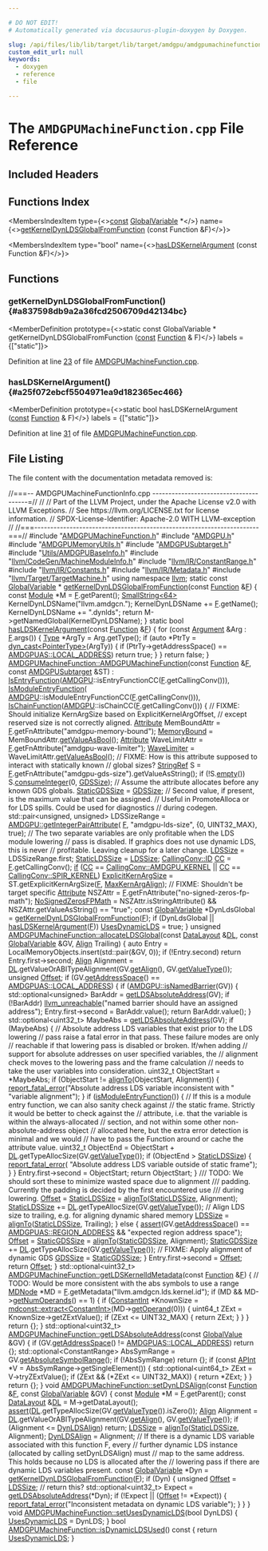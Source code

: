 ```yaml
---

# DO NOT EDIT!
# Automatically generated via docusaurus-plugin-doxygen by Doxygen.

slug: /api/files/lib/lib/target/lib/target/amdgpu/amdgpumachinefunction-cpp
custom_edit_url: null
keywords:
  - doxygen
  - reference
  - file

---
```





# The `AMDGPUMachineFunction.cpp` File Reference

<DoxygenPage pluginConfig={pluginConfig}>



## Included Headers

<IncludesList>
<IncludesListItem
  filePath="AMDGPUMachineFunction.h"
  permalink="/docs/api/files/lib/lib/target/lib/target/amdgpu/amdgpumachinefunction-h"
  isLocal="true" />
<IncludesListItem
  filePath="AMDGPU.h"
  permalink="/docs/api/files/lib/lib/target/lib/target/amdgpu/amdgpu-h"
  isLocal="true" />
<IncludesListItem
  filePath="AMDGPUMemoryUtils.h"
  permalink="/docs/api/files/lib/lib/target/lib/target/amdgpu/amdgpumemoryutils-h"
  isLocal="true" />
<IncludesListItem
  filePath="AMDGPUSubtarget.h"
  permalink="/docs/api/files/lib/lib/target/lib/target/amdgpu/amdgpusubtarget-h"
  isLocal="true" />
<IncludesListItem
  filePath="Utils/AMDGPUBaseInfo.h"
  permalink="/docs/api/files/lib/lib/target/lib/target/amdgpu/lib/target/amdgpu/utils/amdgpubaseinfo-h"
  isLocal="true" />
<IncludesListItem
  filePath="llvm/CodeGen/MachineModuleInfo.h"
  permalink="/docs/api/files/include/include/llvm/include/llvm/codegen/machinemoduleinfo-h"
  isLocal="true" />
<IncludesListItem
  filePath="llvm/IR/ConstantRange.h"
  permalink="/docs/api/files/include/include/llvm/include/llvm/ir/constantrange-h"
  isLocal="true" />
<IncludesListItem
  filePath="llvm/IR/Constants.h"
  permalink="/docs/api/files/include/include/llvm/include/llvm/ir/constants-h"
  isLocal="true" />
<IncludesListItem
  filePath="llvm/IR/Metadata.h"
  permalink="/docs/api/files/include/include/llvm/include/llvm/ir/metadata-h"
  isLocal="true" />
<IncludesListItem
  filePath="llvm/Target/TargetMachine.h"
  permalink="/docs/api/files/include/include/llvm/include/llvm/target/targetmachine-h"
  isLocal="true" />
</IncludesList>

## Functions Index

<MembersIndex>

<MembersIndexItem
  type={<><a href="/docs/api/files/lib/lib/target/lib/target/aarch64/aarch64promoteconstant-cpp/#a90f8350fecae261c25be85d38b451bff">const</a> <a href="/docs/api/classes/llvm/globalvariable">GlobalVariable</a> &#42;</>}
  name={<><a href="#a837598db9a2a36fcd2506709d42134bc">getKernelDynLDSGlobalFromFunction</a> (const Function &amp;F)</>}>
</MembersIndexItem>

<MembersIndexItem
  type="bool"
  name={<><a href="#a25f072ebcf5504971ea9d182365ec466">hasLDSKernelArgument</a> (const Function &amp;F)</>}>
</MembersIndexItem>

</MembersIndex>


<SectionDefinition>

## Functions

### getKernelDynLDSGlobalFromFunction() {#a837598db9a2a36fcd2506709d42134bc}

<MemberDefinition
  prototype={<>static const GlobalVariable &#42; getKernelDynLDSGlobalFromFunction (<a href="/docs/api/files/lib/lib/target/lib/target/aarch64/aarch64promoteconstant-cpp/#a90f8350fecae261c25be85d38b451bff">const</a> <a href="/docs/api/classes/llvm/function">Function</a> &amp; F)</>}
  labels = {["static"]}>

Definition at line <a href="#l00023">23</a> of file <a href="/docs/api/files/lib/lib/target/lib/target/amdgpu/amdgpumachinefunction-cpp">AMDGPUMachineFunction.cpp</a>.
</MemberDefinition>

### hasLDSKernelArgument() {#a25f072ebcf5504971ea9d182365ec466}

<MemberDefinition
  prototype={<>static bool hasLDSKernelArgument (<a href="/docs/api/files/lib/lib/target/lib/target/aarch64/aarch64promoteconstant-cpp/#a90f8350fecae261c25be85d38b451bff">const</a> <a href="/docs/api/classes/llvm/function">Function</a> &amp; F)</>}
  labels = {["static"]}>

Definition at line <a href="#l00031">31</a> of file <a href="/docs/api/files/lib/lib/target/lib/target/amdgpu/amdgpumachinefunction-cpp">AMDGPUMachineFunction.cpp</a>.
</MemberDefinition>

</SectionDefinition>

## File Listing

The file content with the documentation metadata removed is:

<ProgramListing>

<Link id="l00001" /><CodeLine lineNumber="1"><Highlight kind="comment">//===-- AMDGPUMachineFunctionInfo.cpp ---------------------------------------=//</Highlight><Highlight kind="normal"></Highlight></CodeLine>
<Link id="l00002" /><CodeLine lineNumber="2"><Highlight kind="normal"></Highlight><Highlight kind="comment">//</Highlight><Highlight kind="normal"></Highlight></CodeLine>
<Link id="l00003" /><CodeLine lineNumber="3"><Highlight kind="normal"></Highlight><Highlight kind="comment">// Part of the LLVM Project, under the Apache License v2.0 with LLVM Exceptions.</Highlight><Highlight kind="normal"></Highlight></CodeLine>
<Link id="l00004" /><CodeLine lineNumber="4"><Highlight kind="normal"></Highlight><Highlight kind="comment">// See https://llvm.org/LICENSE.txt for license information.</Highlight><Highlight kind="normal"></Highlight></CodeLine>
<Link id="l00005" /><CodeLine lineNumber="5"><Highlight kind="normal"></Highlight><Highlight kind="comment">// SPDX-License-Identifier: Apache-2.0 WITH LLVM-exception</Highlight><Highlight kind="normal"></Highlight></CodeLine>
<Link id="l00006" /><CodeLine lineNumber="6"><Highlight kind="normal"></Highlight><Highlight kind="comment">//</Highlight><Highlight kind="normal"></Highlight></CodeLine>
<Link id="l00007" /><CodeLine lineNumber="7"><Highlight kind="normal"></Highlight><Highlight kind="comment">//===----------------------------------------------------------------------===//</Highlight><Highlight kind="normal"></Highlight></CodeLine>
<Link id="l00008" /><CodeLine lineNumber="8"><Highlight kind="normal"></Highlight></CodeLine>
<Link id="l00009" /><CodeLine lineNumber="9"><Highlight kind="normal"></Highlight><Highlight kind="preprocessor">#include &quot;<a href="/docs/api/files/lib/lib/target/lib/target/amdgpu/amdgpumachinefunction-h">AMDGPUMachineFunction.h</a>&quot;</Highlight><Highlight kind="normal"></Highlight></CodeLine>
<Link id="l00010" /><CodeLine lineNumber="10"><Highlight kind="normal"></Highlight><Highlight kind="preprocessor">#include &quot;<a href="/docs/api/files/lib/lib/target/lib/target/amdgpu/amdgpu-h">AMDGPU.h</a>&quot;</Highlight><Highlight kind="normal"></Highlight></CodeLine>
<Link id="l00011" /><CodeLine lineNumber="11"><Highlight kind="normal"></Highlight><Highlight kind="preprocessor">#include &quot;<a href="/docs/api/files/lib/lib/target/lib/target/amdgpu/amdgpumemoryutils-h">AMDGPUMemoryUtils.h</a>&quot;</Highlight><Highlight kind="normal"></Highlight></CodeLine>
<Link id="l00012" /><CodeLine lineNumber="12"><Highlight kind="normal"></Highlight><Highlight kind="preprocessor">#include &quot;<a href="/docs/api/files/lib/lib/target/lib/target/amdgpu/amdgpusubtarget-h">AMDGPUSubtarget.h</a>&quot;</Highlight><Highlight kind="normal"></Highlight></CodeLine>
<Link id="l00013" /><CodeLine lineNumber="13"><Highlight kind="normal"></Highlight><Highlight kind="preprocessor">#include &quot;<a href="/docs/api/files/lib/lib/target/lib/target/amdgpu/lib/target/amdgpu/utils/amdgpubaseinfo-h">Utils/AMDGPUBaseInfo.h</a>&quot;</Highlight><Highlight kind="normal"></Highlight></CodeLine>
<Link id="l00014" /><CodeLine lineNumber="14"><Highlight kind="normal"></Highlight><Highlight kind="preprocessor">#include &quot;<a href="/docs/api/files/include/include/llvm/include/llvm/codegen/machinemoduleinfo-h">llvm/CodeGen/MachineModuleInfo.h</a>&quot;</Highlight><Highlight kind="normal"></Highlight></CodeLine>
<Link id="l00015" /><CodeLine lineNumber="15"><Highlight kind="normal"></Highlight><Highlight kind="preprocessor">#include &quot;<a href="/docs/api/files/include/include/llvm/include/llvm/ir/constantrange-h">llvm/IR/ConstantRange.h</a>&quot;</Highlight><Highlight kind="normal"></Highlight></CodeLine>
<Link id="l00016" /><CodeLine lineNumber="16"><Highlight kind="normal"></Highlight><Highlight kind="preprocessor">#include &quot;<a href="/docs/api/files/include/include/llvm/include/llvm/ir/constants-h">llvm/IR/Constants.h</a>&quot;</Highlight><Highlight kind="normal"></Highlight></CodeLine>
<Link id="l00017" /><CodeLine lineNumber="17"><Highlight kind="normal"></Highlight><Highlight kind="preprocessor">#include &quot;<a href="/docs/api/files/include/include/llvm/include/llvm/ir/metadata-h">llvm/IR/Metadata.h</a>&quot;</Highlight><Highlight kind="normal"></Highlight></CodeLine>
<Link id="l00018" /><CodeLine lineNumber="18"><Highlight kind="normal"></Highlight><Highlight kind="preprocessor">#include &quot;<a href="/docs/api/files/include/include/llvm/include/llvm/target/targetmachine-h">llvm/Target/TargetMachine.h</a>&quot;</Highlight><Highlight kind="normal"></Highlight></CodeLine>
<Link id="l00019" /><CodeLine lineNumber="19"><Highlight kind="normal"></Highlight></CodeLine>
<Link id="l00020" /><CodeLine lineNumber="20"><Highlight kind="normal"></Highlight><Highlight kind="keyword">using namespace </Highlight><Highlight kind="normal"><a href="/docs/api/namespaces/llvm">llvm</a>;</Highlight></CodeLine>
<Link id="l00021" /><CodeLine lineNumber="21"><Highlight kind="normal"></Highlight></CodeLine>
<Link id="l00022" /><CodeLine lineNumber="22"><Highlight kind="normal"></Highlight><Highlight kind="keyword">static</Highlight><Highlight kind="normal"> </Highlight><Highlight kind="keyword">const</Highlight><Highlight kind="normal"> <a href="/docs/api/classes/llvm/globalvariable">GlobalVariable</a> &#42;</Highlight></CodeLine>
<Link id="l00023" /><CodeLine lineNumber="23" lineLink="#a837598db9a2a36fcd2506709d42134bc"><Highlight kind="normal"><a href="#a837598db9a2a36fcd2506709d42134bc">getKernelDynLDSGlobalFromFunction</a>(</Highlight><Highlight kind="keyword">const</Highlight><Highlight kind="normal"> <a href="/docs/api/classes/llvm/function">Function</a> &amp;<a href="/docs/api/files/lib/lib/support/md5-cpp/#a96d73bbd7af15cb1fc38c3f4a3bd82e9">F</a>) &#123;</Highlight></CodeLine>
<Link id="l00024" /><CodeLine lineNumber="24"><Highlight kind="normal">  </Highlight><Highlight kind="keyword">const</Highlight><Highlight kind="normal"> <a href="/docs/api/classes/llvm/module">Module</a> &#42;M = <a href="/docs/api/files/lib/lib/support/md5-cpp/#a96d73bbd7af15cb1fc38c3f4a3bd82e9">F</a>.getParent();</Highlight></CodeLine>
<Link id="l00025" /><CodeLine lineNumber="25"><Highlight kind="normal">  <a href="/docs/api/classes/llvm/smallstring">SmallString&lt;64&gt;</a> KernelDynLDSName(</Highlight><Highlight kind="stringliteral">&quot;llvm.amdgcn.&quot;</Highlight><Highlight kind="normal">);</Highlight></CodeLine>
<Link id="l00026" /><CodeLine lineNumber="26"><Highlight kind="normal">  KernelDynLDSName += <a href="/docs/api/files/lib/lib/support/md5-cpp/#a96d73bbd7af15cb1fc38c3f4a3bd82e9">F</a>.getName();</Highlight></CodeLine>
<Link id="l00027" /><CodeLine lineNumber="27"><Highlight kind="normal">  KernelDynLDSName += </Highlight><Highlight kind="stringliteral">&quot;.dynlds&quot;</Highlight><Highlight kind="normal">;</Highlight></CodeLine>
<Link id="l00028" /><CodeLine lineNumber="28"><Highlight kind="normal">  </Highlight><Highlight kind="keywordflow">return</Highlight><Highlight kind="normal"> M-&gt;getNamedGlobal(KernelDynLDSName);</Highlight></CodeLine>
<Link id="l00029" /><CodeLine lineNumber="29"><Highlight kind="normal">&#125;</Highlight></CodeLine>
<Link id="l00030" /><CodeLine lineNumber="30"><Highlight kind="normal"></Highlight></CodeLine>
<Link id="l00031" /><CodeLine lineNumber="31" lineLink="#a25f072ebcf5504971ea9d182365ec466"><Highlight kind="normal"></Highlight><Highlight kind="keyword">static</Highlight><Highlight kind="normal"> </Highlight><Highlight kind="keywordtype">bool</Highlight><Highlight kind="normal"> <a href="#a25f072ebcf5504971ea9d182365ec466">hasLDSKernelArgument</a>(</Highlight><Highlight kind="keyword">const</Highlight><Highlight kind="normal"> <a href="/docs/api/classes/llvm/function">Function</a> &amp;<a href="/docs/api/files/lib/lib/support/md5-cpp/#a96d73bbd7af15cb1fc38c3f4a3bd82e9">F</a>) &#123;</Highlight></CodeLine>
<Link id="l00032" /><CodeLine lineNumber="32"><Highlight kind="normal">  </Highlight><Highlight kind="keywordflow">for</Highlight><Highlight kind="normal"> (</Highlight><Highlight kind="keyword">const</Highlight><Highlight kind="normal"> <a href="/docs/api/classes/llvm/argument">Argument</a> &amp;Arg : <a href="/docs/api/files/lib/lib/support/md5-cpp/#a96d73bbd7af15cb1fc38c3f4a3bd82e9">F</a>.args()) &#123;</Highlight></CodeLine>
<Link id="l00033" /><CodeLine lineNumber="33"><Highlight kind="normal">    <a href="/docs/api/classes/llvm/type">Type</a> &#42;ArgTy = Arg.getType();</Highlight></CodeLine>
<Link id="l00034" /><CodeLine lineNumber="34"><Highlight kind="normal">    </Highlight><Highlight kind="keywordflow">if</Highlight><Highlight kind="normal"> (</Highlight><Highlight kind="keyword">auto</Highlight><Highlight kind="normal"> &#42;PtrTy = <a href="/docs/api/namespaces/llvm/#a22eeee01734061ac1b31ccd994c49eef">dyn&#95;cast&lt;PointerType&gt;</a>(ArgTy)) &#123;</Highlight></CodeLine>
<Link id="l00035" /><CodeLine lineNumber="35"><Highlight kind="normal">      </Highlight><Highlight kind="keywordflow">if</Highlight><Highlight kind="normal"> (PtrTy-&gt;getAddressSpace() == <a href="/docs/api/namespaces/llvm/amdgpuas/#a899ad5bfccfc22965a6714929a3dfae1a77b1c964e2ff99057bf5e75140457abe">AMDGPUAS::LOCAL&#95;ADDRESS</a>)</Highlight></CodeLine>
<Link id="l00036" /><CodeLine lineNumber="36"><Highlight kind="normal">        </Highlight><Highlight kind="keywordflow">return</Highlight><Highlight kind="normal"> </Highlight><Highlight kind="keyword">true</Highlight><Highlight kind="normal">;</Highlight></CodeLine>
<Link id="l00037" /><CodeLine lineNumber="37"><Highlight kind="normal">    &#125;</Highlight></CodeLine>
<Link id="l00038" /><CodeLine lineNumber="38"><Highlight kind="normal">  &#125;</Highlight></CodeLine>
<Link id="l00039" /><CodeLine lineNumber="39"><Highlight kind="normal">  </Highlight><Highlight kind="keywordflow">return</Highlight><Highlight kind="normal"> </Highlight><Highlight kind="keyword">false</Highlight><Highlight kind="normal">;</Highlight></CodeLine>
<Link id="l00040" /><CodeLine lineNumber="40"><Highlight kind="normal">&#125;</Highlight></CodeLine>
<Link id="l00041" /><CodeLine lineNumber="41"><Highlight kind="normal"></Highlight></CodeLine>
<Link id="l00042" /><CodeLine lineNumber="42" lineLink="/docs/api/classes/llvm/amdgpumachinefunction/#a068641b222182c6ca0412660993bf1fe"><Highlight kind="normal"><a href="/docs/api/classes/llvm/amdgpumachinefunction/#a068641b222182c6ca0412660993bf1fe">AMDGPUMachineFunction::AMDGPUMachineFunction</a>(</Highlight><Highlight kind="keyword">const</Highlight><Highlight kind="normal"> <a href="/docs/api/classes/llvm/function">Function</a> &amp;<a href="/docs/api/files/lib/lib/support/md5-cpp/#a96d73bbd7af15cb1fc38c3f4a3bd82e9">F</a>,</Highlight></CodeLine>
<Link id="l00043" /><CodeLine lineNumber="43"><Highlight kind="normal">                                             </Highlight><Highlight kind="keyword">const</Highlight><Highlight kind="normal"> <a href="/docs/api/classes/llvm/amdgpusubtarget">AMDGPUSubtarget</a> &amp;ST)</Highlight></CodeLine>
<Link id="l00044" /><CodeLine lineNumber="44"><Highlight kind="normal">    : <a href="/docs/api/classes/llvm/amdgpumachinefunction/#aa59a9d94554865b7bab5bea11f8b973d">IsEntryFunction</a>(<a href="/docs/api/namespaces/llvm/amdgpu">AMDGPU</a>::isEntryFunctionCC(<a href="/docs/api/files/lib/lib/support/md5-cpp/#a96d73bbd7af15cb1fc38c3f4a3bd82e9">F</a>.getCallingConv())),</Highlight></CodeLine>
<Link id="l00045" /><CodeLine lineNumber="45"><Highlight kind="normal">      <a href="/docs/api/classes/llvm/amdgpumachinefunction/#ace6d8c6efdd13fdf8c3831ca049d1377">IsModuleEntryFunction</a>(</Highlight></CodeLine>
<Link id="l00046" /><CodeLine lineNumber="46"><Highlight kind="normal">          <a href="/docs/api/namespaces/llvm/amdgpu">AMDGPU</a>::isModuleEntryFunctionCC(<a href="/docs/api/files/lib/lib/support/md5-cpp/#a96d73bbd7af15cb1fc38c3f4a3bd82e9">F</a>.getCallingConv())),</Highlight></CodeLine>
<Link id="l00047" /><CodeLine lineNumber="47"><Highlight kind="normal">      <a href="/docs/api/classes/llvm/amdgpumachinefunction/#a037d12d5a0b5626bca86803be4ff3dcc">IsChainFunction</a>(<a href="/docs/api/namespaces/llvm/amdgpu">AMDGPU</a>::isChainCC(<a href="/docs/api/files/lib/lib/support/md5-cpp/#a96d73bbd7af15cb1fc38c3f4a3bd82e9">F</a>.getCallingConv())) &#123;</Highlight></CodeLine>
<Link id="l00048" /><CodeLine lineNumber="48"><Highlight kind="normal"></Highlight></CodeLine>
<Link id="l00049" /><CodeLine lineNumber="49"><Highlight kind="normal">  </Highlight><Highlight kind="comment">// FIXME: Should initialize KernArgSize based on ExplicitKernelArgOffset,</Highlight><Highlight kind="normal"></Highlight></CodeLine>
<Link id="l00050" /><CodeLine lineNumber="50"><Highlight kind="normal">  </Highlight><Highlight kind="comment">// except reserved size is not correctly aligned.</Highlight><Highlight kind="normal"></Highlight></CodeLine>
<Link id="l00051" /><CodeLine lineNumber="51"><Highlight kind="normal"></Highlight></CodeLine>
<Link id="l00052" /><CodeLine lineNumber="52"><Highlight kind="normal">  <a href="/docs/api/classes/llvm/attribute">Attribute</a> MemBoundAttr = <a href="/docs/api/files/lib/lib/support/md5-cpp/#a96d73bbd7af15cb1fc38c3f4a3bd82e9">F</a>.getFnAttribute(</Highlight><Highlight kind="stringliteral">&quot;amdgpu-memory-bound&quot;</Highlight><Highlight kind="normal">);</Highlight></CodeLine>
<Link id="l00053" /><CodeLine lineNumber="53"><Highlight kind="normal">  <a href="/docs/api/classes/llvm/amdgpumachinefunction/#a6f2639538d0b4aad2be25d5c27085c7d">MemoryBound</a> = MemBoundAttr.<a href="/docs/api/classes/llvm/attribute/#a70f42ed02a8993b84bdf97da5d54d097">getValueAsBool</a>();</Highlight></CodeLine>
<Link id="l00054" /><CodeLine lineNumber="54"><Highlight kind="normal"></Highlight></CodeLine>
<Link id="l00055" /><CodeLine lineNumber="55"><Highlight kind="normal">  <a href="/docs/api/classes/llvm/attribute">Attribute</a> WaveLimitAttr = <a href="/docs/api/files/lib/lib/support/md5-cpp/#a96d73bbd7af15cb1fc38c3f4a3bd82e9">F</a>.getFnAttribute(</Highlight><Highlight kind="stringliteral">&quot;amdgpu-wave-limiter&quot;</Highlight><Highlight kind="normal">);</Highlight></CodeLine>
<Link id="l00056" /><CodeLine lineNumber="56"><Highlight kind="normal">  <a href="/docs/api/classes/llvm/amdgpumachinefunction/#a42989a7812f1018b0aa737f7fed9f3f2">WaveLimiter</a> = WaveLimitAttr.<a href="/docs/api/classes/llvm/attribute/#a70f42ed02a8993b84bdf97da5d54d097">getValueAsBool</a>();</Highlight></CodeLine>
<Link id="l00057" /><CodeLine lineNumber="57"><Highlight kind="normal"></Highlight></CodeLine>
<Link id="l00058" /><CodeLine lineNumber="58"><Highlight kind="normal">  </Highlight><Highlight kind="comment">// FIXME: How is this attribute supposed to interact with statically known</Highlight><Highlight kind="normal"></Highlight></CodeLine>
<Link id="l00059" /><CodeLine lineNumber="59"><Highlight kind="normal">  </Highlight><Highlight kind="comment">// global sizes?</Highlight><Highlight kind="normal"></Highlight></CodeLine>
<Link id="l00060" /><CodeLine lineNumber="60"><Highlight kind="normal">  <a href="/docs/api/classes/llvm/stringref">StringRef</a> S = <a href="/docs/api/files/lib/lib/support/md5-cpp/#a96d73bbd7af15cb1fc38c3f4a3bd82e9">F</a>.getFnAttribute(</Highlight><Highlight kind="stringliteral">&quot;amdgpu-gds-size&quot;</Highlight><Highlight kind="normal">).getValueAsString();</Highlight></CodeLine>
<Link id="l00061" /><CodeLine lineNumber="61"><Highlight kind="normal">  </Highlight><Highlight kind="keywordflow">if</Highlight><Highlight kind="normal"> (!S.<a href="/docs/api/classes/llvm/stringref/#a2dc80c585ad5882da8cae7b5968f7e74">empty</a>())</Highlight></CodeLine>
<Link id="l00062" /><CodeLine lineNumber="62"><Highlight kind="normal">    S.<a href="/docs/api/classes/llvm/stringref/#a1643e7698ddbfd40fbd374a85f015846">consumeInteger</a>(0, <a href="/docs/api/classes/llvm/amdgpumachinefunction/#a6e4dd0cb7a44f4d03ce17571e9b63c06">GDSSize</a>);</Highlight></CodeLine>
<Link id="l00063" /><CodeLine lineNumber="63"><Highlight kind="normal"></Highlight></CodeLine>
<Link id="l00064" /><CodeLine lineNumber="64"><Highlight kind="normal">  </Highlight><Highlight kind="comment">// Assume the attribute allocates before any known GDS globals.</Highlight><Highlight kind="normal"></Highlight></CodeLine>
<Link id="l00065" /><CodeLine lineNumber="65"><Highlight kind="normal">  <a href="/docs/api/classes/llvm/amdgpumachinefunction/#a42f8ddd08e6b72408232138955af8b84">StaticGDSSize</a> = <a href="/docs/api/classes/llvm/amdgpumachinefunction/#a6e4dd0cb7a44f4d03ce17571e9b63c06">GDSSize</a>;</Highlight></CodeLine>
<Link id="l00066" /><CodeLine lineNumber="66"><Highlight kind="normal"></Highlight></CodeLine>
<Link id="l00067" /><CodeLine lineNumber="67"><Highlight kind="normal">  </Highlight><Highlight kind="comment">// Second value, if present, is the maximum value that can be assigned.</Highlight><Highlight kind="normal"></Highlight></CodeLine>
<Link id="l00068" /><CodeLine lineNumber="68"><Highlight kind="normal">  </Highlight><Highlight kind="comment">// Useful in PromoteAlloca or for LDS spills. Could be used for diagnostics</Highlight><Highlight kind="normal"></Highlight></CodeLine>
<Link id="l00069" /><CodeLine lineNumber="69"><Highlight kind="normal">  </Highlight><Highlight kind="comment">// during codegen.</Highlight><Highlight kind="normal"></Highlight></CodeLine>
<Link id="l00070" /><CodeLine lineNumber="70"><Highlight kind="normal">  std::pair&lt;unsigned, unsigned&gt; LDSSizeRange = <a href="/docs/api/namespaces/llvm/amdgpu/#af017d22179b9ba0f528f0e415fe480e0">AMDGPU::getIntegerPairAttribute</a>(</Highlight></CodeLine>
<Link id="l00071" /><CodeLine lineNumber="71"><Highlight kind="normal">      <a href="/docs/api/files/lib/lib/support/md5-cpp/#a96d73bbd7af15cb1fc38c3f4a3bd82e9">F</a>, </Highlight><Highlight kind="stringliteral">&quot;amdgpu-lds-size&quot;</Highlight><Highlight kind="normal">, &#123;0, UINT32&#95;MAX&#125;, </Highlight><Highlight kind="keyword">true</Highlight><Highlight kind="normal">);</Highlight></CodeLine>
<Link id="l00072" /><CodeLine lineNumber="72"><Highlight kind="normal"></Highlight></CodeLine>
<Link id="l00073" /><CodeLine lineNumber="73"><Highlight kind="normal">  </Highlight><Highlight kind="comment">// The two separate variables are only profitable when the LDS module lowering</Highlight><Highlight kind="normal"></Highlight></CodeLine>
<Link id="l00074" /><CodeLine lineNumber="74"><Highlight kind="normal">  </Highlight><Highlight kind="comment">// pass is disabled. If graphics does not use dynamic LDS, this is never</Highlight><Highlight kind="normal"></Highlight></CodeLine>
<Link id="l00075" /><CodeLine lineNumber="75"><Highlight kind="normal">  </Highlight><Highlight kind="comment">// profitable. Leaving cleanup for a later change.</Highlight><Highlight kind="normal"></Highlight></CodeLine>
<Link id="l00076" /><CodeLine lineNumber="76"><Highlight kind="normal">  <a href="/docs/api/classes/llvm/amdgpumachinefunction/#a4ea1052b644ee8178f59af2fc849ad74">LDSSize</a> = LDSSizeRange.first;</Highlight></CodeLine>
<Link id="l00077" /><CodeLine lineNumber="77"><Highlight kind="normal">  <a href="/docs/api/classes/llvm/amdgpumachinefunction/#ad8f51075bee6e9e5c9d7dfb47ea79a85">StaticLDSSize</a> = <a href="/docs/api/classes/llvm/amdgpumachinefunction/#a4ea1052b644ee8178f59af2fc849ad74">LDSSize</a>;</Highlight></CodeLine>
<Link id="l00078" /><CodeLine lineNumber="78"><Highlight kind="normal"></Highlight></CodeLine>
<Link id="l00079" /><CodeLine lineNumber="79"><Highlight kind="normal">  <a href="/docs/api/namespaces/llvm/callingconv/#abdf8cf606905c10634e831390981b0ed">CallingConv::ID</a> <a href="/docs/api/files/lib/lib/target/lib/target/riscv/riscvredundantcopyelimination-cpp/#a77c69067ae8279bc00ab8757731e90d7">CC</a> = <a href="/docs/api/files/lib/lib/support/md5-cpp/#a96d73bbd7af15cb1fc38c3f4a3bd82e9">F</a>.getCallingConv();</Highlight></CodeLine>
<Link id="l00080" /><CodeLine lineNumber="80"><Highlight kind="normal">  <a href="/docs/api/files/lib/lib/passes/passbuilderbindings-cpp/#acdfbcf188e2d4a80837e89de2ccdffab">if</a> (<a href="/docs/api/files/lib/lib/target/lib/target/riscv/riscvredundantcopyelimination-cpp/#a77c69067ae8279bc00ab8757731e90d7">CC</a> == <a href="/docs/api/namespaces/llvm/callingconv/#ac6aa1387c4375260e2468eb5a77fdb4ca27a385675142c462571165c839e41aa0">CallingConv::AMDGPU&#95;KERNEL</a> || <a href="/docs/api/files/lib/lib/target/lib/target/riscv/riscvredundantcopyelimination-cpp/#a77c69067ae8279bc00ab8757731e90d7">CC</a> == <a href="/docs/api/namespaces/llvm/callingconv/#ac6aa1387c4375260e2468eb5a77fdb4ca9b5e79699935bf721647d44339701860">CallingConv::SPIR&#95;KERNEL</a>)</Highlight></CodeLine>
<Link id="l00081" /><CodeLine lineNumber="81"><Highlight kind="normal">    <a href="/docs/api/classes/llvm/amdgpumachinefunction/#a9318690cba377542ffecdb6a8a2ac39f">ExplicitKernArgSize</a> = ST.getExplicitKernArgSize(<a href="/docs/api/files/lib/lib/support/md5-cpp/#a96d73bbd7af15cb1fc38c3f4a3bd82e9">F</a>, <a href="/docs/api/classes/llvm/amdgpumachinefunction/#a5b5bc726d50b57e9e82bfd02eecb7e91">MaxKernArgAlign</a>);</Highlight></CodeLine>
<Link id="l00082" /><CodeLine lineNumber="82"><Highlight kind="normal"></Highlight></CodeLine>
<Link id="l00083" /><CodeLine lineNumber="83"><Highlight kind="normal">  </Highlight><Highlight kind="comment">// FIXME: Shouldn&#39;t be target specific</Highlight><Highlight kind="normal"></Highlight></CodeLine>
<Link id="l00084" /><CodeLine lineNumber="84"><Highlight kind="normal">  <a href="/docs/api/classes/llvm/attribute">Attribute</a> NSZAttr = <a href="/docs/api/files/lib/lib/support/md5-cpp/#a96d73bbd7af15cb1fc38c3f4a3bd82e9">F</a>.getFnAttribute(</Highlight><Highlight kind="stringliteral">&quot;no-signed-zeros-fp-math&quot;</Highlight><Highlight kind="normal">);</Highlight></CodeLine>
<Link id="l00085" /><CodeLine lineNumber="85"><Highlight kind="normal">  <a href="/docs/api/classes/llvm/amdgpumachinefunction/#adb0af18f1972cd5ac546dd5c00fd8a3c">NoSignedZerosFPMath</a> =</Highlight></CodeLine>
<Link id="l00086" /><CodeLine lineNumber="86"><Highlight kind="normal">      NSZAttr.isStringAttribute() &amp;&amp; NSZAttr.getValueAsString() == </Highlight><Highlight kind="stringliteral">&quot;true&quot;</Highlight><Highlight kind="normal">;</Highlight></CodeLine>
<Link id="l00087" /><CodeLine lineNumber="87"><Highlight kind="normal"></Highlight></CodeLine>
<Link id="l00088" /><CodeLine lineNumber="88"><Highlight kind="normal">  </Highlight><Highlight kind="keyword">const</Highlight><Highlight kind="normal"> <a href="/docs/api/classes/llvm/globalvariable">GlobalVariable</a> &#42;DynLdsGlobal = <a href="#a837598db9a2a36fcd2506709d42134bc">getKernelDynLDSGlobalFromFunction</a>(<a href="/docs/api/files/lib/lib/support/md5-cpp/#a96d73bbd7af15cb1fc38c3f4a3bd82e9">F</a>);</Highlight></CodeLine>
<Link id="l00089" /><CodeLine lineNumber="89"><Highlight kind="normal">  </Highlight><Highlight kind="keywordflow">if</Highlight><Highlight kind="normal"> (DynLdsGlobal || <a href="#a25f072ebcf5504971ea9d182365ec466">hasLDSKernelArgument</a>(<a href="/docs/api/files/lib/lib/support/md5-cpp/#a96d73bbd7af15cb1fc38c3f4a3bd82e9">F</a>))</Highlight></CodeLine>
<Link id="l00090" /><CodeLine lineNumber="90"><Highlight kind="normal">    <a href="/docs/api/classes/llvm/amdgpumachinefunction/#abd14168911d00008d017d4d2f79d88d7">UsesDynamicLDS</a> = </Highlight><Highlight kind="keyword">true</Highlight><Highlight kind="normal">;</Highlight></CodeLine>
<Link id="l00091" /><CodeLine lineNumber="91"><Highlight kind="normal">&#125;</Highlight></CodeLine>
<Link id="l00092" /><CodeLine lineNumber="92"><Highlight kind="normal"></Highlight></CodeLine>
<Link id="l00093" /><CodeLine lineNumber="93" lineLink="/docs/api/classes/llvm/amdgpumachinefunction/#a37239bfcbdcba6fbb3c2ca3226e2d90b"><Highlight kind="normal"></Highlight><Highlight kind="keywordtype">unsigned</Highlight><Highlight kind="normal"> <a href="/docs/api/classes/llvm/amdgpumachinefunction/#aafb5cd8f55deecfdc2acb25c44491a36">AMDGPUMachineFunction::allocateLDSGlobal</a>(</Highlight><Highlight kind="keyword">const</Highlight><Highlight kind="normal"> <a href="/docs/api/classes/llvm/datalayout">DataLayout</a> &amp;<a href="/docs/api/files/lib/lib/target/lib/target/arm/armslshardening-cpp/#ad467c4ab9119043f9b7750ab986be61a">DL</a>,</Highlight></CodeLine>
<Link id="l00094" /><CodeLine lineNumber="94"><Highlight kind="normal">                                                  </Highlight><Highlight kind="keyword">const</Highlight><Highlight kind="normal"> <a href="/docs/api/classes/llvm/globalvariable">GlobalVariable</a> &amp;GV,</Highlight></CodeLine>
<Link id="l00095" /><CodeLine lineNumber="95"><Highlight kind="normal">                                                  <a href="/docs/api/structs/llvm/align">Align</a> Trailing) &#123;</Highlight></CodeLine>
<Link id="l00096" /><CodeLine lineNumber="96"><Highlight kind="normal">  </Highlight><Highlight kind="keyword">auto</Highlight><Highlight kind="normal"> Entry = LocalMemoryObjects.insert(std::pair(&amp;GV, 0));</Highlight></CodeLine>
<Link id="l00097" /><CodeLine lineNumber="97"><Highlight kind="normal">  </Highlight><Highlight kind="keywordflow">if</Highlight><Highlight kind="normal"> (!Entry.second)</Highlight></CodeLine>
<Link id="l00098" /><CodeLine lineNumber="98"><Highlight kind="normal">    </Highlight><Highlight kind="keywordflow">return</Highlight><Highlight kind="normal"> Entry.first-&gt;second;</Highlight></CodeLine>
<Link id="l00099" /><CodeLine lineNumber="99"><Highlight kind="normal"></Highlight></CodeLine>
<Link id="l00100" /><CodeLine lineNumber="100"><Highlight kind="normal">  <a href="/docs/api/structs/llvm/align">Align</a> Alignment =</Highlight></CodeLine>
<Link id="l00101" /><CodeLine lineNumber="101"><Highlight kind="normal">      <a href="/docs/api/files/lib/lib/target/lib/target/arm/armslshardening-cpp/#ad467c4ab9119043f9b7750ab986be61a">DL</a>.getValueOrABITypeAlignment(GV.<a href="/docs/api/classes/llvm/globalobject/#a115ac0121663aa8365e095d095d0c633">getAlign</a>(), GV.<a href="/docs/api/classes/llvm/globalvalue/#af1dd2acfc2950742e41a64a342b15c80">getValueType</a>());</Highlight></CodeLine>
<Link id="l00102" /><CodeLine lineNumber="102"><Highlight kind="normal"></Highlight></CodeLine>
<Link id="l00103" /><CodeLine lineNumber="103"><Highlight kind="normal">  </Highlight><Highlight kind="keywordtype">unsigned</Highlight><Highlight kind="normal"> <a href="/docs/api/namespaces/llvm/#a05f5b9a11bdcc5feba62899f95dcf878a3134224cba2545bc57954d3b072aebb4">Offset</a>;</Highlight></CodeLine>
<Link id="l00104" /><CodeLine lineNumber="104"><Highlight kind="normal">  </Highlight><Highlight kind="keywordflow">if</Highlight><Highlight kind="normal"> (GV.<a href="/docs/api/classes/llvm/globalvalue/#a702d4986803a1782ba305b1c7a0f1c21">getAddressSpace</a>() == <a href="/docs/api/namespaces/llvm/amdgpuas/#a899ad5bfccfc22965a6714929a3dfae1a77b1c964e2ff99057bf5e75140457abe">AMDGPUAS::LOCAL&#95;ADDRESS</a>) &#123;</Highlight></CodeLine>
<Link id="l00105" /><CodeLine lineNumber="105"><Highlight kind="normal">    </Highlight><Highlight kind="keywordflow">if</Highlight><Highlight kind="normal"> (<a href="/docs/api/namespaces/llvm/amdgpu/#a98625eaa7fa561edb6921fc5c7fcefcd">AMDGPU::isNamedBarrier</a>(GV)) &#123;</Highlight></CodeLine>
<Link id="l00106" /><CodeLine lineNumber="106"><Highlight kind="normal">      std::optional&lt;unsigned&gt; BarAddr = <a href="/docs/api/classes/llvm/amdgpumachinefunction/#a6367c396ac6375707af64e0f9a8ad08f">getLDSAbsoluteAddress</a>(GV);</Highlight></CodeLine>
<Link id="l00107" /><CodeLine lineNumber="107"><Highlight kind="normal">      </Highlight><Highlight kind="keywordflow">if</Highlight><Highlight kind="normal"> (!BarAddr)</Highlight></CodeLine>
<Link id="l00108" /><CodeLine lineNumber="108"><Highlight kind="normal">        <a href="/docs/api/files/include/include/llvm/include/llvm/support/errorhandling-h/#ace243f5c25697a1107cce46626b3dc94">llvm&#95;unreachable</a>(</Highlight><Highlight kind="stringliteral">&quot;named barrier should have an assigned address&quot;</Highlight><Highlight kind="normal">);</Highlight></CodeLine>
<Link id="l00109" /><CodeLine lineNumber="109"><Highlight kind="normal">      Entry.first-&gt;second = BarAddr.value();</Highlight></CodeLine>
<Link id="l00110" /><CodeLine lineNumber="110"><Highlight kind="normal">      </Highlight><Highlight kind="keywordflow">return</Highlight><Highlight kind="normal"> BarAddr.value();</Highlight></CodeLine>
<Link id="l00111" /><CodeLine lineNumber="111"><Highlight kind="normal">    &#125;</Highlight></CodeLine>
<Link id="l00112" /><CodeLine lineNumber="112"><Highlight kind="normal"></Highlight></CodeLine>
<Link id="l00113" /><CodeLine lineNumber="113"><Highlight kind="normal">    std::optional&lt;uint32&#95;t&gt; MaybeAbs = <a href="/docs/api/classes/llvm/amdgpumachinefunction/#a6367c396ac6375707af64e0f9a8ad08f">getLDSAbsoluteAddress</a>(GV);</Highlight></CodeLine>
<Link id="l00114" /><CodeLine lineNumber="114"><Highlight kind="normal">    </Highlight><Highlight kind="keywordflow">if</Highlight><Highlight kind="normal"> (MaybeAbs) &#123;</Highlight></CodeLine>
<Link id="l00115" /><CodeLine lineNumber="115"><Highlight kind="normal">      </Highlight><Highlight kind="comment">// Absolute address LDS variables that exist prior to the LDS lowering</Highlight><Highlight kind="normal"></Highlight></CodeLine>
<Link id="l00116" /><CodeLine lineNumber="116"><Highlight kind="normal">      </Highlight><Highlight kind="comment">// pass raise a fatal error in that pass. These failure modes are only</Highlight><Highlight kind="normal"></Highlight></CodeLine>
<Link id="l00117" /><CodeLine lineNumber="117"><Highlight kind="normal">      </Highlight><Highlight kind="comment">// reachable if that lowering pass is disabled or broken. If/when adding</Highlight><Highlight kind="normal"></Highlight></CodeLine>
<Link id="l00118" /><CodeLine lineNumber="118"><Highlight kind="normal">      </Highlight><Highlight kind="comment">// support for absolute addresses on user specified variables, the</Highlight><Highlight kind="normal"></Highlight></CodeLine>
<Link id="l00119" /><CodeLine lineNumber="119"><Highlight kind="normal">      </Highlight><Highlight kind="comment">// alignment check moves to the lowering pass and the frame calculation</Highlight><Highlight kind="normal"></Highlight></CodeLine>
<Link id="l00120" /><CodeLine lineNumber="120"><Highlight kind="normal">      </Highlight><Highlight kind="comment">// needs to take the user variables into consideration.</Highlight><Highlight kind="normal"></Highlight></CodeLine>
<Link id="l00121" /><CodeLine lineNumber="121"><Highlight kind="normal"></Highlight></CodeLine>
<Link id="l00122" /><CodeLine lineNumber="122"><Highlight kind="normal">      uint32&#95;t ObjectStart = &#42;MaybeAbs;</Highlight></CodeLine>
<Link id="l00123" /><CodeLine lineNumber="123"><Highlight kind="normal"></Highlight></CodeLine>
<Link id="l00124" /><CodeLine lineNumber="124"><Highlight kind="normal">      </Highlight><Highlight kind="keywordflow">if</Highlight><Highlight kind="normal"> (ObjectStart != <a href="/docs/api/namespaces/llvm/#ab102f0f12dd38aeea5906b1d80c792ff">alignTo</a>(ObjectStart, Alignment)) &#123;</Highlight></CodeLine>
<Link id="l00125" /><CodeLine lineNumber="125"><Highlight kind="normal">        <a href="/docs/api/namespaces/llvm/#a7f2a3d4dcfee70225988aec53ff1e173">report&#95;fatal&#95;error</a>(</Highlight><Highlight kind="stringliteral">&quot;Absolute address LDS variable inconsistent with &quot;</Highlight><Highlight kind="normal"></Highlight></CodeLine>
<Link id="l00126" /><CodeLine lineNumber="126"><Highlight kind="normal">                           </Highlight><Highlight kind="stringliteral">&quot;variable alignment&quot;</Highlight><Highlight kind="normal">);</Highlight></CodeLine>
<Link id="l00127" /><CodeLine lineNumber="127"><Highlight kind="normal">      &#125;</Highlight></CodeLine>
<Link id="l00128" /><CodeLine lineNumber="128"><Highlight kind="normal"></Highlight></CodeLine>
<Link id="l00129" /><CodeLine lineNumber="129"><Highlight kind="normal">      </Highlight><Highlight kind="keywordflow">if</Highlight><Highlight kind="normal"> (<a href="/docs/api/classes/llvm/amdgpumachinefunction/#ac1af3affe7a4cee4c8f08afbd7e20282">isModuleEntryFunction</a>()) &#123;</Highlight></CodeLine>
<Link id="l00130" /><CodeLine lineNumber="130"><Highlight kind="normal">        </Highlight><Highlight kind="comment">// If this is a module entry function, we can also sanity check against</Highlight><Highlight kind="normal"></Highlight></CodeLine>
<Link id="l00131" /><CodeLine lineNumber="131"><Highlight kind="normal">        </Highlight><Highlight kind="comment">// the static frame. Strictly it would be better to check against the</Highlight><Highlight kind="normal"></Highlight></CodeLine>
<Link id="l00132" /><CodeLine lineNumber="132"><Highlight kind="normal">        </Highlight><Highlight kind="comment">// attribute, i.e. that the variable is within the always-allocated</Highlight><Highlight kind="normal"></Highlight></CodeLine>
<Link id="l00133" /><CodeLine lineNumber="133"><Highlight kind="normal">        </Highlight><Highlight kind="comment">// section, and not within some other non-absolute-address object</Highlight><Highlight kind="normal"></Highlight></CodeLine>
<Link id="l00134" /><CodeLine lineNumber="134"><Highlight kind="normal">        </Highlight><Highlight kind="comment">// allocated here, but the extra error detection is minimal and we would</Highlight><Highlight kind="normal"></Highlight></CodeLine>
<Link id="l00135" /><CodeLine lineNumber="135"><Highlight kind="normal">        </Highlight><Highlight kind="comment">// have to pass the Function around or cache the attribute value.</Highlight><Highlight kind="normal"></Highlight></CodeLine>
<Link id="l00136" /><CodeLine lineNumber="136"><Highlight kind="normal">        uint32&#95;t ObjectEnd =</Highlight></CodeLine>
<Link id="l00137" /><CodeLine lineNumber="137"><Highlight kind="normal">            ObjectStart + <a href="/docs/api/files/lib/lib/target/lib/target/arm/armslshardening-cpp/#ad467c4ab9119043f9b7750ab986be61a">DL</a>.getTypeAllocSize(GV.<a href="/docs/api/classes/llvm/globalvalue/#af1dd2acfc2950742e41a64a342b15c80">getValueType</a>());</Highlight></CodeLine>
<Link id="l00138" /><CodeLine lineNumber="138"><Highlight kind="normal">        </Highlight><Highlight kind="keywordflow">if</Highlight><Highlight kind="normal"> (ObjectEnd &gt; <a href="/docs/api/classes/llvm/amdgpumachinefunction/#ad8f51075bee6e9e5c9d7dfb47ea79a85">StaticLDSSize</a>) &#123;</Highlight></CodeLine>
<Link id="l00139" /><CodeLine lineNumber="139"><Highlight kind="normal">          <a href="/docs/api/namespaces/llvm/#a7f2a3d4dcfee70225988aec53ff1e173">report&#95;fatal&#95;error</a>(</Highlight></CodeLine>
<Link id="l00140" /><CodeLine lineNumber="140"><Highlight kind="normal">              </Highlight><Highlight kind="stringliteral">&quot;Absolute address LDS variable outside of static frame&quot;</Highlight><Highlight kind="normal">);</Highlight></CodeLine>
<Link id="l00141" /><CodeLine lineNumber="141"><Highlight kind="normal">        &#125;</Highlight></CodeLine>
<Link id="l00142" /><CodeLine lineNumber="142"><Highlight kind="normal">      &#125;</Highlight></CodeLine>
<Link id="l00143" /><CodeLine lineNumber="143"><Highlight kind="normal"></Highlight></CodeLine>
<Link id="l00144" /><CodeLine lineNumber="144"><Highlight kind="normal">      Entry.first-&gt;second = ObjectStart;</Highlight></CodeLine>
<Link id="l00145" /><CodeLine lineNumber="145"><Highlight kind="normal">      </Highlight><Highlight kind="keywordflow">return</Highlight><Highlight kind="normal"> ObjectStart;</Highlight></CodeLine>
<Link id="l00146" /><CodeLine lineNumber="146"><Highlight kind="normal">    &#125;</Highlight></CodeLine>
<Link id="l00147" /><CodeLine lineNumber="147"><Highlight kind="normal"></Highlight><Highlight kind="comment"></Highlight></CodeLine>
<Link id="l00148" /><CodeLine lineNumber="148"><Highlight kind="comment">    /// TODO: We should sort these to minimize wasted space due to alignment</Highlight></CodeLine>
<Link id="l00149" /><CodeLine lineNumber="149"><Highlight kind="comment">    /// padding. Currently the padding is decided by the first encountered use</Highlight></CodeLine>
<Link id="l00150" /><CodeLine lineNumber="150"><Highlight kind="comment">    /// during lowering.</Highlight><Highlight kind="normal"></Highlight></CodeLine>
<Link id="l00151" /><CodeLine lineNumber="151"><Highlight kind="normal">    <a href="/docs/api/namespaces/llvm/#a05f5b9a11bdcc5feba62899f95dcf878a3134224cba2545bc57954d3b072aebb4">Offset</a> = <a href="/docs/api/classes/llvm/amdgpumachinefunction/#ad8f51075bee6e9e5c9d7dfb47ea79a85">StaticLDSSize</a> = <a href="/docs/api/namespaces/llvm/#ab102f0f12dd38aeea5906b1d80c792ff">alignTo</a>(<a href="/docs/api/classes/llvm/amdgpumachinefunction/#ad8f51075bee6e9e5c9d7dfb47ea79a85">StaticLDSSize</a>, Alignment);</Highlight></CodeLine>
<Link id="l00152" /><CodeLine lineNumber="152"><Highlight kind="normal"></Highlight></CodeLine>
<Link id="l00153" /><CodeLine lineNumber="153"><Highlight kind="normal">    <a href="/docs/api/classes/llvm/amdgpumachinefunction/#ad8f51075bee6e9e5c9d7dfb47ea79a85">StaticLDSSize</a> += <a href="/docs/api/files/lib/lib/target/lib/target/arm/armslshardening-cpp/#ad467c4ab9119043f9b7750ab986be61a">DL</a>.getTypeAllocSize(GV.<a href="/docs/api/classes/llvm/globalvalue/#af1dd2acfc2950742e41a64a342b15c80">getValueType</a>());</Highlight></CodeLine>
<Link id="l00154" /><CodeLine lineNumber="154"><Highlight kind="normal"></Highlight></CodeLine>
<Link id="l00155" /><CodeLine lineNumber="155"><Highlight kind="normal">    </Highlight><Highlight kind="comment">// Align LDS size to trailing, e.g. for aligning dynamic shared memory</Highlight><Highlight kind="normal"></Highlight></CodeLine>
<Link id="l00156" /><CodeLine lineNumber="156"><Highlight kind="normal">    <a href="/docs/api/classes/llvm/amdgpumachinefunction/#a4ea1052b644ee8178f59af2fc849ad74">LDSSize</a> = <a href="/docs/api/namespaces/llvm/#ab102f0f12dd38aeea5906b1d80c792ff">alignTo</a>(<a href="/docs/api/classes/llvm/amdgpumachinefunction/#ad8f51075bee6e9e5c9d7dfb47ea79a85">StaticLDSSize</a>, Trailing);</Highlight></CodeLine>
<Link id="l00157" /><CodeLine lineNumber="157"><Highlight kind="normal">  &#125; </Highlight><Highlight kind="keywordflow">else</Highlight><Highlight kind="normal"> &#123;</Highlight></CodeLine>
<Link id="l00158" /><CodeLine lineNumber="158"><Highlight kind="normal">    <a href="/docs/api/files/lib/lib/target/lib/target/amdgpu/silowercontrolflow-cpp/#a4868c5d81c5ccc98c47aeab6244346a0">assert</a>(GV.<a href="/docs/api/classes/llvm/globalvalue/#a702d4986803a1782ba305b1c7a0f1c21">getAddressSpace</a>() == <a href="/docs/api/namespaces/llvm/amdgpuas/#a899ad5bfccfc22965a6714929a3dfae1a5b71ba6fa435ec288aba849e113721a7">AMDGPUAS::REGION&#95;ADDRESS</a> &amp;&amp;</Highlight></CodeLine>
<Link id="l00159" /><CodeLine lineNumber="159"><Highlight kind="normal">           </Highlight><Highlight kind="stringliteral">&quot;expected region address space&quot;</Highlight><Highlight kind="normal">);</Highlight></CodeLine>
<Link id="l00160" /><CodeLine lineNumber="160"><Highlight kind="normal"></Highlight></CodeLine>
<Link id="l00161" /><CodeLine lineNumber="161"><Highlight kind="normal">    <a href="/docs/api/namespaces/llvm/#a05f5b9a11bdcc5feba62899f95dcf878a3134224cba2545bc57954d3b072aebb4">Offset</a> = <a href="/docs/api/classes/llvm/amdgpumachinefunction/#a42f8ddd08e6b72408232138955af8b84">StaticGDSSize</a> = <a href="/docs/api/namespaces/llvm/#ab102f0f12dd38aeea5906b1d80c792ff">alignTo</a>(<a href="/docs/api/classes/llvm/amdgpumachinefunction/#a42f8ddd08e6b72408232138955af8b84">StaticGDSSize</a>, Alignment);</Highlight></CodeLine>
<Link id="l00162" /><CodeLine lineNumber="162"><Highlight kind="normal">    <a href="/docs/api/classes/llvm/amdgpumachinefunction/#a42f8ddd08e6b72408232138955af8b84">StaticGDSSize</a> += <a href="/docs/api/files/lib/lib/target/lib/target/arm/armslshardening-cpp/#ad467c4ab9119043f9b7750ab986be61a">DL</a>.getTypeAllocSize(GV.<a href="/docs/api/classes/llvm/globalvalue/#af1dd2acfc2950742e41a64a342b15c80">getValueType</a>());</Highlight></CodeLine>
<Link id="l00163" /><CodeLine lineNumber="163"><Highlight kind="normal"></Highlight></CodeLine>
<Link id="l00164" /><CodeLine lineNumber="164"><Highlight kind="normal">    </Highlight><Highlight kind="comment">// FIXME: Apply alignment of dynamic GDS</Highlight><Highlight kind="normal"></Highlight></CodeLine>
<Link id="l00165" /><CodeLine lineNumber="165"><Highlight kind="normal">    <a href="/docs/api/classes/llvm/amdgpumachinefunction/#a6e4dd0cb7a44f4d03ce17571e9b63c06">GDSSize</a> = <a href="/docs/api/classes/llvm/amdgpumachinefunction/#a42f8ddd08e6b72408232138955af8b84">StaticGDSSize</a>;</Highlight></CodeLine>
<Link id="l00166" /><CodeLine lineNumber="166"><Highlight kind="normal">  &#125;</Highlight></CodeLine>
<Link id="l00167" /><CodeLine lineNumber="167"><Highlight kind="normal"></Highlight></CodeLine>
<Link id="l00168" /><CodeLine lineNumber="168"><Highlight kind="normal">  Entry.first-&gt;second = <a href="/docs/api/namespaces/llvm/#a05f5b9a11bdcc5feba62899f95dcf878a3134224cba2545bc57954d3b072aebb4">Offset</a>;</Highlight></CodeLine>
<Link id="l00169" /><CodeLine lineNumber="169"><Highlight kind="normal">  </Highlight><Highlight kind="keywordflow">return</Highlight><Highlight kind="normal"> <a href="/docs/api/namespaces/llvm/#a05f5b9a11bdcc5feba62899f95dcf878a3134224cba2545bc57954d3b072aebb4">Offset</a>;</Highlight></CodeLine>
<Link id="l00170" /><CodeLine lineNumber="170"><Highlight kind="normal">&#125;</Highlight></CodeLine>
<Link id="l00171" /><CodeLine lineNumber="171"><Highlight kind="normal"></Highlight></CodeLine>
<Link id="l00172" /><CodeLine lineNumber="172"><Highlight kind="normal">std::optional&lt;uint32&#95;t&gt;</Highlight></CodeLine>
<Link id="l00173" /><CodeLine lineNumber="173" lineLink="/docs/api/classes/llvm/amdgpumachinefunction/#a13726c00b6a447734d47ecaae49ebbd0"><Highlight kind="normal"><a href="/docs/api/classes/llvm/amdgpumachinefunction/#a13726c00b6a447734d47ecaae49ebbd0">AMDGPUMachineFunction::getLDSKernelIdMetadata</a>(</Highlight><Highlight kind="keyword">const</Highlight><Highlight kind="normal"> <a href="/docs/api/classes/llvm/function">Function</a> &amp;<a href="/docs/api/files/lib/lib/support/md5-cpp/#a96d73bbd7af15cb1fc38c3f4a3bd82e9">F</a>) &#123;</Highlight></CodeLine>
<Link id="l00174" /><CodeLine lineNumber="174"><Highlight kind="normal">  </Highlight><Highlight kind="comment">// TODO: Would be more consistent with the abs symbols to use a range</Highlight><Highlight kind="normal"></Highlight></CodeLine>
<Link id="l00175" /><CodeLine lineNumber="175"><Highlight kind="normal">  <a href="/docs/api/classes/llvm/mdnode">MDNode</a> &#42;MD = <a href="/docs/api/files/lib/lib/support/md5-cpp/#a96d73bbd7af15cb1fc38c3f4a3bd82e9">F</a>.getMetadata(</Highlight><Highlight kind="stringliteral">&quot;llvm.amdgcn.lds.kernel.id&quot;</Highlight><Highlight kind="normal">);</Highlight></CodeLine>
<Link id="l00176" /><CodeLine lineNumber="176"><Highlight kind="normal">  </Highlight><Highlight kind="keywordflow">if</Highlight><Highlight kind="normal"> (MD &amp;&amp; MD-&gt;<a href="/docs/api/classes/llvm/mdnode/#aa4068e37ec583962685e3567dc102ae5">getNumOperands</a>() == 1) &#123;</Highlight></CodeLine>
<Link id="l00177" /><CodeLine lineNumber="177"><Highlight kind="normal">    </Highlight><Highlight kind="keywordflow">if</Highlight><Highlight kind="normal"> (<a href="/docs/api/classes/llvm/constantint">ConstantInt</a> &#42;KnownSize =</Highlight></CodeLine>
<Link id="l00178" /><CodeLine lineNumber="178"><Highlight kind="normal">            <a href="/docs/api/namespaces/llvm/mdconst/#ad938857d6c6603847adf3a8cbe403d17">mdconst::extract&lt;ConstantInt&gt;</a>(MD-&gt;<a href="/docs/api/classes/llvm/mdnode/#a42409838a49255a3770da1469872f20b">getOperand</a>(0))) &#123;</Highlight></CodeLine>
<Link id="l00179" /><CodeLine lineNumber="179"><Highlight kind="normal">      uint64&#95;t ZExt = KnownSize-&gt;getZExtValue();</Highlight></CodeLine>
<Link id="l00180" /><CodeLine lineNumber="180"><Highlight kind="normal">      </Highlight><Highlight kind="keywordflow">if</Highlight><Highlight kind="normal"> (ZExt &lt;= UINT32&#95;MAX) &#123;</Highlight></CodeLine>
<Link id="l00181" /><CodeLine lineNumber="181"><Highlight kind="normal">        </Highlight><Highlight kind="keywordflow">return</Highlight><Highlight kind="normal"> ZExt;</Highlight></CodeLine>
<Link id="l00182" /><CodeLine lineNumber="182"><Highlight kind="normal">      &#125;</Highlight></CodeLine>
<Link id="l00183" /><CodeLine lineNumber="183"><Highlight kind="normal">    &#125;</Highlight></CodeLine>
<Link id="l00184" /><CodeLine lineNumber="184"><Highlight kind="normal">  &#125;</Highlight></CodeLine>
<Link id="l00185" /><CodeLine lineNumber="185"><Highlight kind="normal">  </Highlight><Highlight kind="keywordflow">return</Highlight><Highlight kind="normal"> &#123;&#125;;</Highlight></CodeLine>
<Link id="l00186" /><CodeLine lineNumber="186"><Highlight kind="normal">&#125;</Highlight></CodeLine>
<Link id="l00187" /><CodeLine lineNumber="187"><Highlight kind="normal"></Highlight></CodeLine>
<Link id="l00188" /><CodeLine lineNumber="188"><Highlight kind="normal">std::optional&lt;uint32&#95;t&gt;</Highlight></CodeLine>
<Link id="l00189" /><CodeLine lineNumber="189" lineLink="/docs/api/classes/llvm/amdgpumachinefunction/#a6367c396ac6375707af64e0f9a8ad08f"><Highlight kind="normal"><a href="/docs/api/classes/llvm/amdgpumachinefunction/#a6367c396ac6375707af64e0f9a8ad08f">AMDGPUMachineFunction::getLDSAbsoluteAddress</a>(</Highlight><Highlight kind="keyword">const</Highlight><Highlight kind="normal"> <a href="/docs/api/classes/llvm/globalvalue">GlobalValue</a> &amp;GV) &#123;</Highlight></CodeLine>
<Link id="l00190" /><CodeLine lineNumber="190"><Highlight kind="normal">  </Highlight><Highlight kind="keywordflow">if</Highlight><Highlight kind="normal"> (GV.<a href="/docs/api/classes/llvm/globalvalue/#a702d4986803a1782ba305b1c7a0f1c21">getAddressSpace</a>() != <a href="/docs/api/namespaces/llvm/amdgpuas/#a899ad5bfccfc22965a6714929a3dfae1a77b1c964e2ff99057bf5e75140457abe">AMDGPUAS::LOCAL&#95;ADDRESS</a>)</Highlight></CodeLine>
<Link id="l00191" /><CodeLine lineNumber="191"><Highlight kind="normal">    </Highlight><Highlight kind="keywordflow">return</Highlight><Highlight kind="normal"> &#123;&#125;;</Highlight></CodeLine>
<Link id="l00192" /><CodeLine lineNumber="192"><Highlight kind="normal"></Highlight></CodeLine>
<Link id="l00193" /><CodeLine lineNumber="193"><Highlight kind="normal">  std::optional&lt;ConstantRange&gt; AbsSymRange = GV.<a href="/docs/api/classes/llvm/globalvalue/#a7918bda9a2e43bf56739cfe8c3d92803">getAbsoluteSymbolRange</a>();</Highlight></CodeLine>
<Link id="l00194" /><CodeLine lineNumber="194"><Highlight kind="normal">  </Highlight><Highlight kind="keywordflow">if</Highlight><Highlight kind="normal"> (!AbsSymRange)</Highlight></CodeLine>
<Link id="l00195" /><CodeLine lineNumber="195"><Highlight kind="normal">    </Highlight><Highlight kind="keywordflow">return</Highlight><Highlight kind="normal"> &#123;&#125;;</Highlight></CodeLine>
<Link id="l00196" /><CodeLine lineNumber="196"><Highlight kind="normal"></Highlight></CodeLine>
<Link id="l00197" /><CodeLine lineNumber="197"><Highlight kind="normal">  </Highlight><Highlight kind="keywordflow">if</Highlight><Highlight kind="normal"> (</Highlight><Highlight kind="keyword">const</Highlight><Highlight kind="normal"> <a href="/docs/api/classes/llvm/apint">APInt</a> &#42;V = AbsSymRange-&gt;getSingleElement()) &#123;</Highlight></CodeLine>
<Link id="l00198" /><CodeLine lineNumber="198"><Highlight kind="normal">    std::optional&lt;uint64&#95;t&gt; ZExt = V-&gt;tryZExtValue();</Highlight></CodeLine>
<Link id="l00199" /><CodeLine lineNumber="199"><Highlight kind="normal">    </Highlight><Highlight kind="keywordflow">if</Highlight><Highlight kind="normal"> (ZExt &amp;&amp; (&#42;ZExt &lt;= UINT32&#95;MAX)) &#123;</Highlight></CodeLine>
<Link id="l00200" /><CodeLine lineNumber="200"><Highlight kind="normal">      </Highlight><Highlight kind="keywordflow">return</Highlight><Highlight kind="normal"> &#42;ZExt;</Highlight></CodeLine>
<Link id="l00201" /><CodeLine lineNumber="201"><Highlight kind="normal">    &#125;</Highlight></CodeLine>
<Link id="l00202" /><CodeLine lineNumber="202"><Highlight kind="normal">  &#125;</Highlight></CodeLine>
<Link id="l00203" /><CodeLine lineNumber="203"><Highlight kind="normal"></Highlight></CodeLine>
<Link id="l00204" /><CodeLine lineNumber="204"><Highlight kind="normal">  </Highlight><Highlight kind="keywordflow">return</Highlight><Highlight kind="normal"> &#123;&#125;;</Highlight></CodeLine>
<Link id="l00205" /><CodeLine lineNumber="205"><Highlight kind="normal">&#125;</Highlight></CodeLine>
<Link id="l00206" /><CodeLine lineNumber="206"><Highlight kind="normal"></Highlight></CodeLine>
<Link id="l00207" /><CodeLine lineNumber="207" lineLink="/docs/api/classes/llvm/amdgpumachinefunction/#a525be06bfa09ba3686ce7a9406a3f6cf"><Highlight kind="normal"></Highlight><Highlight kind="keywordtype">void</Highlight><Highlight kind="normal"> <a href="/docs/api/classes/llvm/amdgpumachinefunction/#a525be06bfa09ba3686ce7a9406a3f6cf">AMDGPUMachineFunction::setDynLDSAlign</a>(</Highlight><Highlight kind="keyword">const</Highlight><Highlight kind="normal"> <a href="/docs/api/classes/llvm/function">Function</a> &amp;<a href="/docs/api/files/lib/lib/support/md5-cpp/#a96d73bbd7af15cb1fc38c3f4a3bd82e9">F</a>,</Highlight></CodeLine>
<Link id="l00208" /><CodeLine lineNumber="208"><Highlight kind="normal">                                           </Highlight><Highlight kind="keyword">const</Highlight><Highlight kind="normal"> <a href="/docs/api/classes/llvm/globalvariable">GlobalVariable</a> &amp;GV) &#123;</Highlight></CodeLine>
<Link id="l00209" /><CodeLine lineNumber="209"><Highlight kind="normal">  </Highlight><Highlight kind="keyword">const</Highlight><Highlight kind="normal"> <a href="/docs/api/classes/llvm/module">Module</a> &#42;M = <a href="/docs/api/files/lib/lib/support/md5-cpp/#a96d73bbd7af15cb1fc38c3f4a3bd82e9">F</a>.getParent();</Highlight></CodeLine>
<Link id="l00210" /><CodeLine lineNumber="210"><Highlight kind="normal">  </Highlight><Highlight kind="keyword">const</Highlight><Highlight kind="normal"> <a href="/docs/api/classes/llvm/datalayout">DataLayout</a> &amp;<a href="/docs/api/files/lib/lib/target/lib/target/arm/armslshardening-cpp/#ad467c4ab9119043f9b7750ab986be61a">DL</a> = M-&gt;getDataLayout();</Highlight></CodeLine>
<Link id="l00211" /><CodeLine lineNumber="211"><Highlight kind="normal">  <a href="/docs/api/files/lib/lib/target/lib/target/amdgpu/silowercontrolflow-cpp/#a4868c5d81c5ccc98c47aeab6244346a0">assert</a>(<a href="/docs/api/files/lib/lib/target/lib/target/arm/armslshardening-cpp/#ad467c4ab9119043f9b7750ab986be61a">DL</a>.getTypeAllocSize(GV.<a href="/docs/api/classes/llvm/globalvalue/#af1dd2acfc2950742e41a64a342b15c80">getValueType</a>()).isZero());</Highlight></CodeLine>
<Link id="l00212" /><CodeLine lineNumber="212"><Highlight kind="normal"></Highlight></CodeLine>
<Link id="l00213" /><CodeLine lineNumber="213"><Highlight kind="normal">  <a href="/docs/api/structs/llvm/align">Align</a> Alignment =</Highlight></CodeLine>
<Link id="l00214" /><CodeLine lineNumber="214"><Highlight kind="normal">      <a href="/docs/api/files/lib/lib/target/lib/target/arm/armslshardening-cpp/#ad467c4ab9119043f9b7750ab986be61a">DL</a>.getValueOrABITypeAlignment(GV.<a href="/docs/api/classes/llvm/globalobject/#a115ac0121663aa8365e095d095d0c633">getAlign</a>(), GV.<a href="/docs/api/classes/llvm/globalvalue/#af1dd2acfc2950742e41a64a342b15c80">getValueType</a>());</Highlight></CodeLine>
<Link id="l00215" /><CodeLine lineNumber="215"><Highlight kind="normal">  </Highlight><Highlight kind="keywordflow">if</Highlight><Highlight kind="normal"> (Alignment &lt;= <a href="/docs/api/classes/llvm/amdgpumachinefunction/#a26dfb8d7a283c9d86569786a61f4ced8">DynLDSAlign</a>)</Highlight></CodeLine>
<Link id="l00216" /><CodeLine lineNumber="216"><Highlight kind="normal">    </Highlight><Highlight kind="keywordflow">return</Highlight><Highlight kind="normal">;</Highlight></CodeLine>
<Link id="l00217" /><CodeLine lineNumber="217"><Highlight kind="normal"></Highlight></CodeLine>
<Link id="l00218" /><CodeLine lineNumber="218"><Highlight kind="normal">  <a href="/docs/api/classes/llvm/amdgpumachinefunction/#a4ea1052b644ee8178f59af2fc849ad74">LDSSize</a> = <a href="/docs/api/namespaces/llvm/#ab102f0f12dd38aeea5906b1d80c792ff">alignTo</a>(<a href="/docs/api/classes/llvm/amdgpumachinefunction/#ad8f51075bee6e9e5c9d7dfb47ea79a85">StaticLDSSize</a>, Alignment);</Highlight></CodeLine>
<Link id="l00219" /><CodeLine lineNumber="219"><Highlight kind="normal">  <a href="/docs/api/classes/llvm/amdgpumachinefunction/#a26dfb8d7a283c9d86569786a61f4ced8">DynLDSAlign</a> = Alignment;</Highlight></CodeLine>
<Link id="l00220" /><CodeLine lineNumber="220"><Highlight kind="normal"></Highlight></CodeLine>
<Link id="l00221" /><CodeLine lineNumber="221"><Highlight kind="normal">  </Highlight><Highlight kind="comment">// If there is a dynamic LDS variable associated with this function F, every</Highlight><Highlight kind="normal"></Highlight></CodeLine>
<Link id="l00222" /><CodeLine lineNumber="222"><Highlight kind="normal">  </Highlight><Highlight kind="comment">// further dynamic LDS instance (allocated by calling setDynLDSAlign) must</Highlight><Highlight kind="normal"></Highlight></CodeLine>
<Link id="l00223" /><CodeLine lineNumber="223"><Highlight kind="normal">  </Highlight><Highlight kind="comment">// map to the same address. This holds because no LDS is allocated after the</Highlight><Highlight kind="normal"></Highlight></CodeLine>
<Link id="l00224" /><CodeLine lineNumber="224"><Highlight kind="normal">  </Highlight><Highlight kind="comment">// lowering pass if there are dynamic LDS variables present.</Highlight><Highlight kind="normal"></Highlight></CodeLine>
<Link id="l00225" /><CodeLine lineNumber="225"><Highlight kind="normal">  </Highlight><Highlight kind="keyword">const</Highlight><Highlight kind="normal"> <a href="/docs/api/classes/llvm/globalvariable">GlobalVariable</a> &#42;Dyn = <a href="#a837598db9a2a36fcd2506709d42134bc">getKernelDynLDSGlobalFromFunction</a>(<a href="/docs/api/files/lib/lib/support/md5-cpp/#a96d73bbd7af15cb1fc38c3f4a3bd82e9">F</a>);</Highlight></CodeLine>
<Link id="l00226" /><CodeLine lineNumber="226"><Highlight kind="normal">  </Highlight><Highlight kind="keywordflow">if</Highlight><Highlight kind="normal"> (Dyn) &#123;</Highlight></CodeLine>
<Link id="l00227" /><CodeLine lineNumber="227"><Highlight kind="normal">    </Highlight><Highlight kind="keywordtype">unsigned</Highlight><Highlight kind="normal"> <a href="/docs/api/namespaces/llvm/#a05f5b9a11bdcc5feba62899f95dcf878a3134224cba2545bc57954d3b072aebb4">Offset</a> = <a href="/docs/api/classes/llvm/amdgpumachinefunction/#a4ea1052b644ee8178f59af2fc849ad74">LDSSize</a>; </Highlight><Highlight kind="comment">// return this?</Highlight><Highlight kind="normal"></Highlight></CodeLine>
<Link id="l00228" /><CodeLine lineNumber="228"><Highlight kind="normal">    std::optional&lt;uint32&#95;t&gt; Expect = <a href="/docs/api/classes/llvm/amdgpumachinefunction/#a6367c396ac6375707af64e0f9a8ad08f">getLDSAbsoluteAddress</a>(&#42;Dyn);</Highlight></CodeLine>
<Link id="l00229" /><CodeLine lineNumber="229"><Highlight kind="normal">    </Highlight><Highlight kind="keywordflow">if</Highlight><Highlight kind="normal"> (!Expect || (<a href="/docs/api/namespaces/llvm/#a05f5b9a11bdcc5feba62899f95dcf878a3134224cba2545bc57954d3b072aebb4">Offset</a> != &#42;Expect)) &#123;</Highlight></CodeLine>
<Link id="l00230" /><CodeLine lineNumber="230"><Highlight kind="normal">      <a href="/docs/api/namespaces/llvm/#a7f2a3d4dcfee70225988aec53ff1e173">report&#95;fatal&#95;error</a>(</Highlight><Highlight kind="stringliteral">&quot;Inconsistent metadata on dynamic LDS variable&quot;</Highlight><Highlight kind="normal">);</Highlight></CodeLine>
<Link id="l00231" /><CodeLine lineNumber="231"><Highlight kind="normal">    &#125;</Highlight></CodeLine>
<Link id="l00232" /><CodeLine lineNumber="232"><Highlight kind="normal">  &#125;</Highlight></CodeLine>
<Link id="l00233" /><CodeLine lineNumber="233"><Highlight kind="normal">&#125;</Highlight></CodeLine>
<Link id="l00234" /><CodeLine lineNumber="234"><Highlight kind="normal"></Highlight></CodeLine>
<Link id="l00235" /><CodeLine lineNumber="235" lineLink="/docs/api/classes/llvm/amdgpumachinefunction/#a347908ae309a3e56923ff52177e50f89"><Highlight kind="normal"></Highlight><Highlight kind="keywordtype">void</Highlight><Highlight kind="normal"> <a href="/docs/api/classes/llvm/amdgpumachinefunction/#a347908ae309a3e56923ff52177e50f89">AMDGPUMachineFunction::setUsesDynamicLDS</a>(</Highlight><Highlight kind="keywordtype">bool</Highlight><Highlight kind="normal"> DynLDS) &#123;</Highlight></CodeLine>
<Link id="l00236" /><CodeLine lineNumber="236"><Highlight kind="normal">  <a href="/docs/api/classes/llvm/amdgpumachinefunction/#abd14168911d00008d017d4d2f79d88d7">UsesDynamicLDS</a> = DynLDS;</Highlight></CodeLine>
<Link id="l00237" /><CodeLine lineNumber="237"><Highlight kind="normal">&#125;</Highlight></CodeLine>
<Link id="l00238" /><CodeLine lineNumber="238"><Highlight kind="normal"></Highlight></CodeLine>
<Link id="l00239" /><CodeLine lineNumber="239" lineLink="/docs/api/classes/llvm/amdgpumachinefunction/#a32e4d90e6195c166c1d7115f6815a3fa"><Highlight kind="normal"></Highlight><Highlight kind="keywordtype">bool</Highlight><Highlight kind="normal"> <a href="/docs/api/classes/llvm/amdgpumachinefunction/#a32e4d90e6195c166c1d7115f6815a3fa">AMDGPUMachineFunction::isDynamicLDSUsed</a>()</Highlight><Highlight kind="keyword"> const </Highlight><Highlight kind="normal">&#123; </Highlight><Highlight kind="keywordflow">return</Highlight><Highlight kind="normal"> <a href="/docs/api/classes/llvm/amdgpumachinefunction/#abd14168911d00008d017d4d2f79d88d7">UsesDynamicLDS</a>; &#125;</Highlight></CodeLine>

</ProgramListing>


</DoxygenPage>
